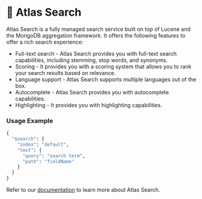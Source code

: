 # 📘 Atlas Search

Atlas Search is a fully managed search service built on top of Lucene and the MongoDB aggregation framework. It offers the following features to offer a rich search experience:

* Full-text search - Atlas Search provides you with full-text search capabilities, including stemming, stop words, and synonyms.
* Scoring - It provides you with a scoring system that allows you to rank your search results based on relevance.
* Language support - Atlas Search supports multiple languages out of the box.
* Autocomplete - Atlas Search provides you with autocomplete capabilities.
* Highlighting - It provides you with highlighting capabilities.  

### Usage Example

```python
{
  "$search": {
    "index": "default",
    "text": {
      "query": "search term",
      "path": "fieldName"
    }
  }
}
```

Refer to our [documentation](https://www.mongodb.com/docs/atlas/atlas-search/atlas-search-overview/) to learn more about Atlas Search.